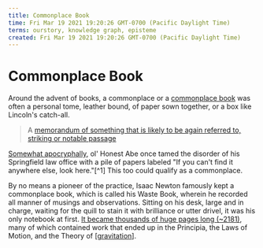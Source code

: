 ```yaml
---
title: Commonplace Book
time: Fri Mar 19 2021 19:20:26 GMT-0700 (Pacific Daylight Time)
terms: ourstory, knowledge graph, episteme
created: Fri Mar 19 2021 19:20:26 GMT-0700 (Pacific Daylight Time)
---
```


# Commonplace Book

Around the advent of books, a commonplace or a [commonplace book](https://en.wikipedia.org/wiki/Commonplace_book) was often a personal tome, leather bound, of paper sown together, or a box like Lincoln's catch-all.

> A [memorandum of something that is likely to be again referred to, striking or notable passage](https://www.etymonline.com/word/commonplace#etymonline_v_17240)

[Somewhat apocryphally](https://books.google.com/books?id=L8RVOCHtWXQC&pg=PA37&lpg=PA37&dq=%22if+you+can%27t+find+it+anywhere+else%22+%22look+in+this%22&source=bl&ots=LY5Y7SU_Aj&sig=ACfU3U2NsTh51nideVAVsI-kXhqWLbHarA&hl=en&sa=X&ved=2ahUKEwjmjMHood3gAhXH7oMKHRhbB9gQ6AEwAHoECAAQAQ#v=onepage&q=%22if%20you%20can't%20find%20it%20anywhere%20else%22%20%22look%20in%20this%22&f=false), ol' Honest Abe once tamed the disorder of his Springfield law office with a pile of papers labeled "If you can't find it anywhere else, look here."[^1] This too could qualify as a commonplace.

By no means a pioneer of the practice, Isaac Newton famously kept a commonplace book, which is called his Waste Book, wherein he recorded all manner of musings and observations. Sitting on his desk, large and in charge, waiting for the quill to stain it with brilliance or utter drivel, it was his only notebook at first. [It became thousands of huge pages long (~2181)](http://cudl.lib.cam.ac.uk/view/MS-ADD-04004/127), many of which contained work that ended up in the Principia, the Laws of Motion, and the Theory of [[gravitation]].

[//begin]: # "Autogenerated link references for markdown compatibility"
[gravitation]: gravitation "gravitation"
[//end]: # "Autogenerated link references"